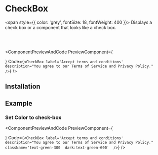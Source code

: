 # CheckBox

<span style={{ color: 'grey', fontSize: 18, fontWeight: 400 }}>
  Displays a check box or a component that looks like a check box.
</span>

<br></br>


<ComponentPreviewAndCode PreviewComponent={
    <div className=" mx-4">
        <CheckBox
            label='Accept terms and conditions'
            description="You agree to our Terms of Service and Privacy Policy."
        />
    </div>
}
Code={`
<CheckBox
    label='Accept terms and conditions'
    description="You agree to our Terms of Service and Privacy Policy."
/>
`}
/>

## Installation

<CommandBlock command="npx react-nex add CheckBox" />

## Example

### Set Color to check-box

<ComponentPreviewAndCode PreviewComponent={
    <div className=" mx-4">
        <CheckBox
            label='Accept terms and conditions'
            description="You agree to our Terms of Service and Privacy Policy."
            className='text-green-400 dark:text-green-600'
        />
    </div>
}
Code={`
<CheckBox
    label='Accept terms and conditions'
    description="You agree to our Terms of Service and Privacy Policy."
    className='text-green-300  dark:text-green-600' 
/>
`}
/>